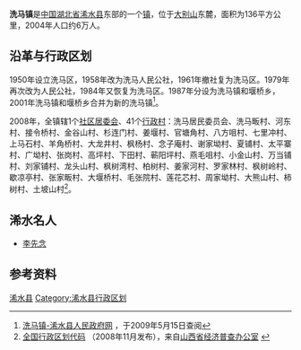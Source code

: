 {{中国乡级行政区
| 行政区全称 = 洗马镇
| 景观照片文件名 =
| 景观照片描述 =
| 汉语拼音 = 
| 上级行政区 = [[湖北省|湖北省]][[浠水县|浠水县]]
| 行政区类别 = [[镇|镇]]
| 行政区划代码 = 421125108
| 地理坐标 = {{coord|30.472|N|115.4798|E|display=inline,title|scale:30000_region:CN}}
| 总面积 = 136[[平方公里|平方公里]]
| 户籍人口 =
| 户籍人口年份 =
| 常住人口 = 6万
| 常住人口年份 =
| 人口密度 = 
| 领导人职务1 =
| 领导人姓名1 =
| 领导人职务2 =
| 领导人姓名2 =
| 行政区划 = 1个[[居委会|居委会]]、41个[[村委会|村委会]]
| 官方网站 =
| 政府驻地 = 
| 邮政编码 =
| 毗邻行政区 = [[绿杨乡|绿杨乡]]、[[白莲镇|白莲镇]]、[[蔡河镇|蔡河镇]]、[[清泉镇_(浠水县)|清泉镇]]、[[丁司垱镇|丁司垱镇]]，[[蕲春县|蕲春县]][[株林镇|株林镇]]
| 位置图文件名 =
| 位置图描述 =
}}
'''洗马镇'''是[[中国|中国]][[湖北省|湖北省]][[浠水县|浠水县]]东部的一个[[镇|镇]]，位于[[大别山|大别山]]东麓，面积为136平方公里，2004年人口约6万人。

==沿革与行政区划==
1950年设立洗马区，1958年改为洗马人民公社，1961年撤社复为洗马区。1979年再次改为人民公社，1984年又恢复为洗马区。1987年分设为洗马镇和堰桥乡，2001年洗马镇和堰桥乡合并为新的洗马镇<ref>[http://www.xishui.gov.cn/2008-01/19/cms3968article.shtml 洗马镇-浠水县人民政府网] {{Wayback|url=http://www.xishui.gov.cn/2008-01/19/cms3968article.shtml |date=20090106023343 }}，于2009年5月15日查阅</ref>。

2008年，全镇辖1个[[社区居委会|社区居委会]]、41个[[行政村|行政村]]：洗马居民委员会、洗马畈村、河东村、接令桥村、金谷山村、杉连门村、姜堰村、官塘角村、八方咀村、七里冲村、上马石村、羊角桥村、大龙井村、枫杨村、念子庵村、谢家坳村、夏铺村、太平寨村、广坳村、张岗村、高坪村、下田村、蕲阳坪村、燕毛咀村、小金山村、万当铺村、刘家铺村、龙头山村、枫树湾村、柏树村、姜家河村、罗家林村、枫树岭村、歇凉亭村、张家畈村、大堰桥村、毛张院村、莲花芯村、周家坳村、大熊山村、柿树村、土坡山村<ref>[http://www.sxjjpc.gov.cn/wjtz/200811070062_1_0.rar 全国行政区划代码] {{webarchive|url=https://web.archive.org/web/20110707041746/http://www.sxjjpc.gov.cn/wjtz/200811070062_1_0.rar |date=2011-07-07 }}（2008年11月发布），来自[http://www.sxjjpc.gov.cn/wjtz/200811070062.htm 山西省经济普查办公室] {{webarchive|url=https://web.archive.org/web/20110707041839/http://www.sxjjpc.gov.cn/wjtz/200811070062.htm |date=2011-07-07 }}</ref>。

==浠水名人==
*[[李先念|李先念]]

==参考资料==
{{Reflist}}

{{湖北省黄冈市浠水县行政区划}}
{{湖北行政区划小作品}}
[[Category:黄冈建制镇|浠水县]]
[[Category:浠水县行政区划|Category:浠水县行政区划]]
